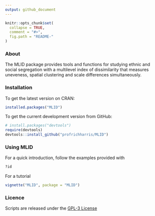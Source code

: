 ```yaml
---
output: github_document
---
```


<!-- README.md is generated from README.Rmd. Please edit that file -->

```r
knitr::opts_chunk$set(
  collapse = TRUE,
  comment = "#>",
  fig.path = "README-"
)
```
### About

The MLID package provides tools and functions for studying ethnic and social segregation with a multilevel index of dissimilarity that measures uneveness, spatial clustering and scale differences simultaneously.

### Installation

To get the latest version on CRAN:

```r
installed.packages("MLID")
```

To get the current development version from GitHub:

```r
# install.packages("devtools")
require(devtools)
devtools::install_github("profrichharris/MLID")
```

### Using MLID

For a quick introduction, follow the examples provided with
```r
?id
```
For a tutorial
```r
vignette("MLID", package = "MLID")
```

### Licence

Scripts are released under the [GPL-3 License](https://www.gnu.org/licenses/gpl.html)
